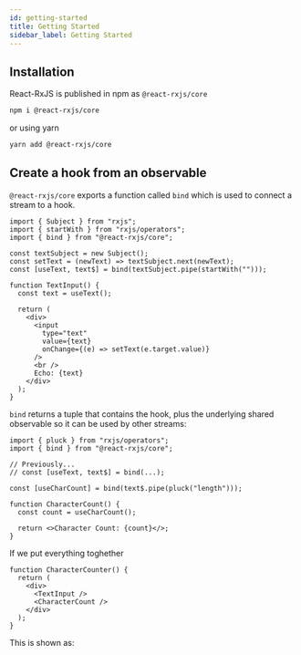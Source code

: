 ```yaml
---
id: getting-started
title: Getting Started
sidebar_label: Getting Started
---
```



## Installation

React-RxJS is published in npm as `@react-rxjs/core`

```sh
npm i @react-rxjs/core
```

or using yarn

```sh
yarn add @react-rxjs/core
```

## Create a hook from an observable

`@react-rxjs/core` exports a function called `bind` which is used to connect a stream to a hook.

```tsx
import { Subject } from "rxjs";
import { startWith } from "rxjs/operators";
import { bind } from "@react-rxjs/core";

const textSubject = new Subject();
const setText = (newText) => textSubject.next(newText);
const [useText, text$] = bind(textSubject.pipe(startWith("")));

function TextInput() {
  const text = useText();

  return (
    <div>
      <input
        type="text"
        value={text}
        onChange={(e) => setText(e.target.value)}
      />
      <br />
      Echo: {text}
    </div>
  );
}
```

`bind` returns a tuple that contains the hook, plus the underlying shared observable so it can be used by other streams:

```tsx
import { pluck } from "rxjs/operators";
import { bind } from "@react-rxjs/core";

// Previously...
// const [useText, text$] = bind(...);

const [useCharCount] = bind(text$.pipe(pluck("length")));

function CharacterCount() {
  const count = useCharCount();

  return <>Character Count: {count}</>;
}
```

If we put everything toghether

```tsx
function CharacterCounter() {
  return (
    <div>
      <TextInput />
      <CharacterCount />
    </div>
  );
}
```

This is shown as:

<CharacterCounter />

